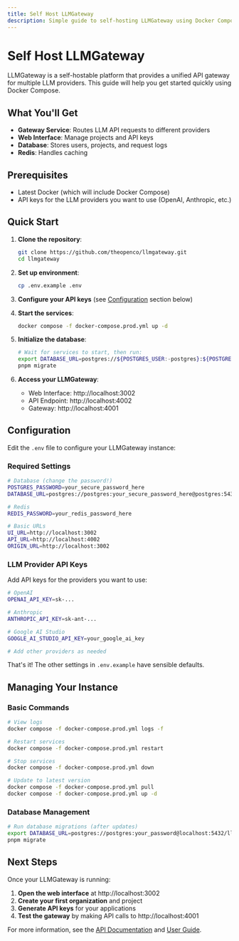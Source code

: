 ```yaml
---
title: Self Host LLMGateway
description: Simple guide to self-hosting LLMGateway using Docker Compose.
---
```


# Self Host LLMGateway

LLMGateway is a self-hostable platform that provides a unified API gateway for multiple LLM providers. This guide will help you get started quickly using Docker Compose.

## What You'll Get

- **Gateway Service**: Routes LLM API requests to different providers
- **Web Interface**: Manage projects and API keys
- **Database**: Stores users, projects, and request logs
- **Redis**: Handles caching

## Prerequisites

- Latest Docker (which will include Docker Compose)
- API keys for the LLM providers you want to use (OpenAI, Anthropic, etc.)

## Quick Start

1. **Clone the repository**:

   ```bash
   git clone https://github.com/theopenco/llmgateway.git
   cd llmgateway
   ```

2. **Set up environment**:

   ```bash
   cp .env.example .env
   ```

3. **Configure your API keys** (see [Configuration](#configuration) section below)

4. **Start the services**:

   ```bash
   docker compose -f docker-compose.prod.yml up -d
   ```

5. **Initialize the database**:

   ```bash
   # Wait for services to start, then run:
   export DATABASE_URL=postgres://${POSTGRES_USER:-postgres}:${POSTGRES_PASSWORD:-change_this_secure_password}@localhost:5432/${POSTGRES_DB:-llmgateway}
   pnpm migrate
   ```

6. **Access your LLMGateway**:
   - Web Interface: http://localhost:3002
   - API Endpoint: http://localhost:4002
   - Gateway: http://localhost:4001

## Configuration

Edit the `.env` file to configure your LLMGateway instance:

### Required Settings

```bash
# Database (change the password!)
POSTGRES_PASSWORD=your_secure_password_here
DATABASE_URL=postgres://postgres:your_secure_password_here@postgres:5432/llmgateway

# Redis
REDIS_PASSWORD=your_redis_password_here

# Basic URLs
UI_URL=http://localhost:3002
API_URL=http://localhost:4002
ORIGIN_URL=http://localhost:3002
```

### LLM Provider API Keys

Add API keys for the providers you want to use:

```bash
# OpenAI
OPENAI_API_KEY=sk-...

# Anthropic
ANTHROPIC_API_KEY=sk-ant-...

# Google AI Studio
GOOGLE_AI_STUDIO_API_KEY=your_google_ai_key

# Add other providers as needed
```

That's it! The other settings in `.env.example` have sensible defaults.

## Managing Your Instance

### Basic Commands

```bash
# View logs
docker compose -f docker-compose.prod.yml logs -f

# Restart services
docker compose -f docker-compose.prod.yml restart

# Stop services
docker compose -f docker-compose.prod.yml down

# Update to latest version
docker compose -f docker-compose.prod.yml pull
docker compose -f docker-compose.prod.yml up -d
```

### Database Management

```bash
# Run database migrations (after updates)
export DATABASE_URL=postgres://postgres:your_password@localhost:5432/llmgateway
pnpm migrate
```

## Next Steps

Once your LLMGateway is running:

1. **Open the web interface** at http://localhost:3002
2. **Create your first organization** and project
3. **Generate API keys** for your applications
4. **Test the gateway** by making API calls to http://localhost:4001

For more information, see the [API Documentation](/docs/api) and [User Guide](/docs/guide).
